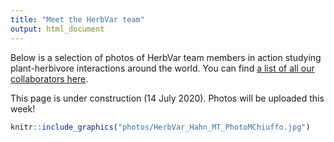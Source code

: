 ```yaml
---
title: "Meet the HerbVar team"
output: html_document
---
```


Below is a selection of photos of HerbVar team members in action studying plant-herbivore interactions around the world. 
You can find [a list of all our collaborators here](CollaboratorDirectory.html).

This page is under construction (14 July 2020). Photos will be uploaded this week!

```r
knitr::include_graphics("photos/HerbVar_Hahn_MT_PhotoMChiuffo.jpg")
```


